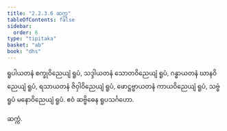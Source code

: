 ```yaml
---
title: "2.2.3.6 ဆက္က"
tableOfContents: false
sidebar:
  order: 6
type: "tipitaka"
basket: "ab"
book: "dhs"
---
```



<DynamicBreadcrumb />

<Division number="972" book="dhs" e="ch" v="29" p="202">

<Paragraph number="1630" book="dhs">
ရူပါယတနံ စက္ခုဝိညေယျံ ရူပံ, သဒ္ဒါယတနံ သောတဝိညေယျံ ရူပံ, ဂန္ဓာယတနံ ဃာနဝိညေယျံ ရူပံ, ရသာယတနံ ဇိဝှါဝိညေယျံ ရူပံ, ဖောဋ္ဌဗ္ဗာယတနံ ကာယဝိညေယျံ ရူပံ, သဗ္ဗံ ရူပံ မနောဝိညေယျံ ရူပံ.

</Paragraph>
</Division>

<Paragraph number="1631" type="center" book="dhs">
ဧဝံ ဆဗ္ဗိဓေန ရူပသင်္ဂဟော.

  
ဆက္ကံ.
</Paragraph>
